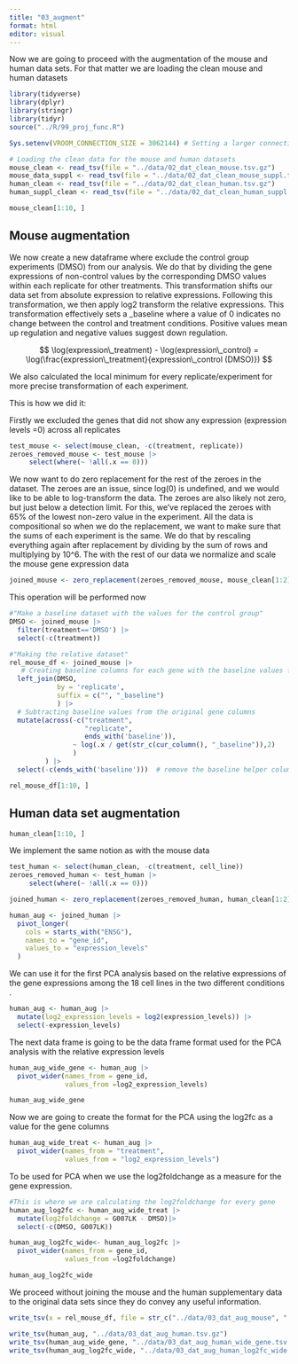 ```yaml
---
title: "03_augment"
format: html
editor: visual
---
```


Now we are going to proceed with the augmentation of the mouse and human data sets. For that matter we are loading the clean mouse and human datasets

```r
library(tidyverse)
library(dplyr)
library(stringr)
library(tidyr)
source("../R/99_proj_func.R")

Sys.setenv(VROOM_CONNECTION_SIZE = 3062144) # Setting a larger connection buffer to be able to load the data

# Loading the clean data for the mouse and human datasets
mouse_clean <- read_tsv(file = "../data/02_dat_clean_mouse.tsv.gz")
mouse_data_suppl <- read_tsv(file = "../data/02_dat_clean_mouse_suppl.tsv.gz")
human_clean <- read_tsv(file = "../data/02_dat_clean_human.tsv.gz")
human_suppl_clean <- read_tsv(file = "../data/02_dat_clean_human_suppl.tsv.gz")
```

```r
mouse_clean[1:10, ]
```

## Mouse augmentation

We now create a new dataframe where exclude the control group experiments (DMSO) from our analysis. We do that by dividing the gene expressions of non-control values by the corresponding DMSO values within each replicate for other treatments. This transformation shifts our data set from absolute expression to relative expressions. Following this transformation, we then apply log2 transform the relative expressions. This transformation effectively sets a \_baseline where a value of 0 indicates no change between the control and treatment conditions. Positive values mean up regulation and negative values suggest down regulation.

$$
\log(expression\_treatment) - \log(expression\_control) = \log(\frac{expression\_treatment}{expression\_control (DMSO)})
$$

We also calculated the local minimum for every replicate/experiment for more precise transformation of each experiment.

This is how we did it:

Firstly we excluded the genes that did not show any expression (expression levels =0) across all replicates

```r
test_mouse <- select(mouse_clean, -c(treatment, replicate))
zeroes_removed_mouse <- test_mouse |>
     select(where(~ !all(.x == 0)))
```
We now want to do zero replacement for the rest of the zeroes in the dataset.
The zeroes are an issue, since log(0) is undefined, and we would like to be able to log-transform the data. The zeroes are also likely not zero, but just below a detection limit. For this, we've replaced the zeroes with 65% of the lowest non-zero value in the experiment. All the data is compositional so when we do the replacement, we want to make sure that the sums of each experiment is the same. We do that by rescaling everything again after replacement by dividing by the sum of rows and multiplying by 10^6.
The with the rest of our data we normalize and scale the mouse gene expression data

```r
joined_mouse <- zero_replacement(zeroes_removed_mouse, mouse_clean[1:2])
```

This operation will be performed now

```r
#"Make a baseline dataset with the values for the control group"
DMSO <- joined_mouse |>
  filter(treatment=='DMSO') |>
  select(-c(treatment))

#"Making the relative dataset"
rel_mouse_df <- joined_mouse |>
   # Creating baseline columns for each gene with the baseline values for each replicate
  left_join(DMSO,                   
            by = 'replicate',
            suffix = c("", "_baseline")
            ) |>
  # Subtracting baseline values from the original gene columns
  mutate(across(-c("treatment",
                   "replicate",
                   ends_with('baseline')),
                ~ log(.x / get(str_c(cur_column(), "_baseline")),2)
                )
         ) |> 
  select(-c(ends_with('baseline')))  # remove the baseline helper columns
```

```r
rel_mouse_df[1:10, ]
```

## Human data set augmentation

```r
human_clean[1:10, ]
```

We implement the same notion as with the mouse data

```r
test_human <- select(human_clean, -c(treatment, cell_line))
zeroes_removed_human <- test_human |>
     select(where(~ !all(.x == 0)))
```

```r
joined_human <- zero_replacement(zeroes_removed_human, human_clean[1:2])
```

```r
human_aug <- joined_human |> 
  pivot_longer(
    cols = starts_with("ENSG"),
    names_to = "gene_id",
    values_to = "expression_levels"
  )
```

We can use it for the first PCA analysis based on the relative expressions of the gene expressions among the 18 cell lines in the two different conditions .

```r
human_aug <- human_aug |>
  mutate(log2_expression_levels = log2(expression_levels)) |>
  select(-expression_levels)
```

The next data frame is going to be the data frame format used for the PCA analysis with the relative expression levels

```r
human_aug_wide_gene <- human_aug |>
  pivot_wider(names_from = gene_id,
              values_from =log2_expression_levels)
```

```r
human_aug_wide_gene
```

Now we are going to create the format for the PCA using the log2fc as a value for the gene columns

```r
human_aug_wide_treat <- human_aug |>
  pivot_wider(names_from = "treatment",
              values_from = "log2_expression_levels")
```

To be used for PCA when we use the log2foldchange as a measure for the gene expression.

```r
#This is where we are calculating the log2foldchange for every gene
human_aug_log2fc <- human_aug_wide_treat |>
  mutate(log2foldchange = G007LK - DMSO)|> 
  select(-c(DMSO, G007LK))
```

```r
human_aug_log2fc_wide<- human_aug_log2fc |>
  pivot_wider(names_from = gene_id,
              values_from =log2foldchange)
```

```r
human_aug_log2fc_wide
```

We proceed without joining the mouse and the human supplementary data to the original data sets since they do convey any useful information.

```r
write_tsv(x = rel_mouse_df, file = str_c("../data/03_dat_aug_mouse", ".tsv.gz"))

write_tsv(human_aug, "../data/03_dat_aug_human.tsv.gz")
write_tsv(human_aug_wide_gene, "../data/03_dat_aug_human_wide_gene.tsv.gz")
write_tsv(human_aug_log2fc_wide, "../data/03_dat_aug_human_log2fc_wide.tsv.gz")
```
